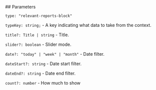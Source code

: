 

<Meta of={RelevantReportsStories} />
<StoryTemplate>
## Parameters

`type: "relevant-reports-block"`

`typeKey: string;` - A key indicating what data to take from the context.

`title?: Title | string` - Title.

`slider?: boolean` - Slider mode.

`date?: "today" | "week" | "month"` - Date filter.

`dateStart?: string` - Date start filter.

`dateEnd?: string` - Date end filter.

`count?: number` - How much to show

</StoryTemplate>
